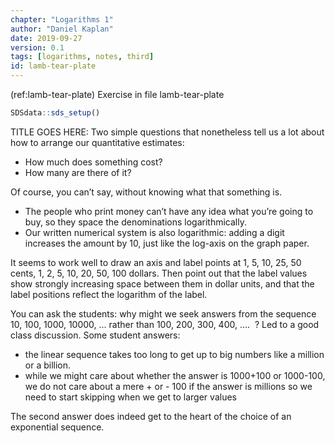 ```yaml
---
chapter: "Logarithms 1"
author: "Daniel Kaplan"
date: 2019-09-27 
version: 0.1
tags: [logarithms, notes, third]
id: lamb-tear-plate 
---
```


(ref:lamb-tear-plate) Exercise in file lamb-tear-plate

```r
SDSdata::sds_setup()
```

TITLE GOES HERE: Two simple questions that nonetheless tell us a lot about how to arrange our quantitative estimates:

-   How much does something cost?
-   How many are there of it?

Of course, you can't say, without knowing what that something is.

-   The people who print money can't have any idea what you're going to buy, so they space the denominations logarithmically.
-   Our written numerical system is also logarithmic: adding a digit increases the amount by 10, just like the log-axis on the graph paper.

It seems to work well to draw an axis and label points at 1, 5, 10, 25, 50 cents, 1, 2, 5, 10, 20, 50, 100 dollars. Then point out that the label values show strongly increasing space between them in dollar units, and that the label positions reflect the logarithm of the label.

You can ask the students: why might we seek answers from the sequence 10, 100, 1000, 10000, ... rather than 100, 200, 300, 400, ....  ? Led to a good class discussion. Some student answers: 

-   the linear sequence takes too long to get up to big numbers like a million or a billion.
-   while we might care about whether the answer is 1000+100 or 1000-100, we do not care about a mere + or - 100 if the answer is millions so we need to start skipping when we get to larger values

The second answer does indeed get to the heart of the choice of an exponential sequence.



```r

```

```r

```
